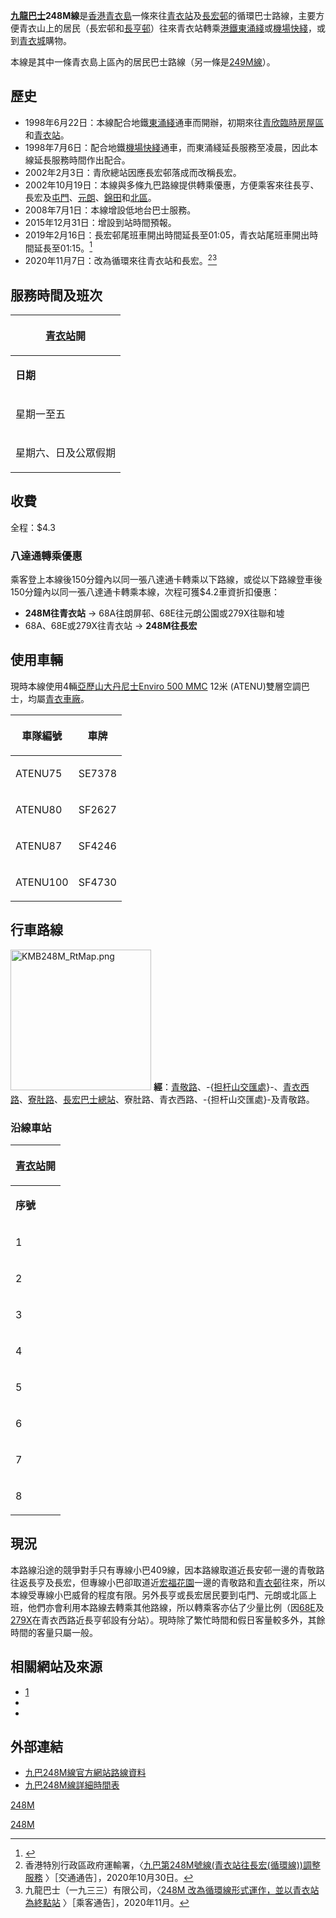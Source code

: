{{公共汽車路線基礎資訊
|路線名稱             = 九龍巴士248M線
|外文名稱             = KMB Route 248M
|代表圖像             = KMB TS3302 248M.jpg
|代表圖像二           = 
|經營者               = 九龍巴士
|所屬車廠             = [[九巴荔枝角車廠|荔枝角車廠]]（L）-[[九巴青衣車廠|青衣分廠]]
|路線用車             = [[亞歷山大丹尼士Enviro_500_MMC|亞歷山大丹尼士Enviro 500 MMC]]（ATENU）
|起點站               = [[青衣站|青衣站]]
|途經地點             = [[長安邨|長安邨]]、[[長亨邨|長亨邨]]
|終點站               = [[長宏邨|長宏]]（循環點）
|路線性質             = 循環線
|全程行駛里程         = 5.4公里
|全程行車時間         = 18分鐘
|服務時間             = 
|起點站服務時間       = 05:35-01:15
|終點站服務時間       =
|班次頻率             = 星期一至五：6-15分<br>星期六、日及公眾假期：8-15分
|全程收費             = $4.3
|主要競爭交通         = [[九龍巴士42M線|九龍巴士42M線]]、[[新界區專線小巴409線|新界區專線小巴409線]]、NR409
}}
'''[[九龍巴士|九龍巴士]]248M線'''是[[香港|香港]][[青衣島|青衣島]]一條來往[[青衣站|青衣站]]及[[長宏邨|長宏邨]]的循環巴士路線，主要方便青衣山上的居民（長宏邨和[[長亨邨|長亨邨]]）往來青衣站轉乘[[港鐵|港鐵]][[東涌綫|東涌綫]]或[[機場快綫_(港鐵)|機場快綫]]，或到[[青衣城|青衣城]]購物。

本線是其中一條青衣島上區內的居民巴士路線（另一條是[[九龍巴士249M線|249M線]]）。

==歷史==
*1998年6月22日：本線配合地鐵[[東涌綫|東涌綫]]通車而開辦，初期來往[[青欣臨時房屋區|青欣臨時房屋區]]和[[青衣站|青衣站]]。
*1998年7月6日：配合地鐵[[機場快綫_(港鐵)|機場快綫]]通車，而東涌綫延長服務至凌晨，因此本線延長服務時間作出配合。
*2002年2月3日：青欣總站因應長宏邨落成而改稱長宏。
*2002年10月19日：本線與多條九巴路線提供轉乘優惠，方便乘客來往長亨、長宏及[[屯門|屯門]]、[[元朗|元朗]]、[[錦田|錦田]]和[[北區_(香港)|北區]]。
*2008年7月1日：本線增設低地台巴士服務。
*2015年12月31日：增設到站時間預報。
*2019年2月16日：長宏邨尾班車開出時間延長至01:05，青衣站尾班車開出時間延長至01:15。<ref>{{Cite web |url=http://search.kmb.hk/KMBWebSite/AnnouncementPicture.ashx?url=1550017990_2782_0.pdf |title=248M延長尾班車開出時間及修訂行車時間表 |accessdate=2019-02-15 |archive-date=2020-08-04 |archive-url=https://web.archive.org/web/20200804081652/http://search.kmb.hk/KMBWebSite/AnnouncementPicture.ashx?url=1550017990_2782_0.pdf |dead-url=no }}</ref>
*2020年11月7日：改為循環來往青衣站和長宏。<ref>香港特別行政區政府運輸署，〈[https://www.td.gov.hk/filemanager/tc/content_13/TNKTwT2/ta_248m%20circular_chinese%20version.pdf 九巴第248M號線(青衣站往長宏(循環線))調整服務] {{Wayback|url=https://www.td.gov.hk/filemanager/tc/content_13/TNKTwT2/ta_248m%20circular_chinese%20version.pdf |date=20201031185357 }}〉［交通通告］，2020年10月30日。</ref><ref>九龍巴士（一九三三）有限公司，〈[http://search.kmb.hk/KMBWebSite/AnnouncementPicture.ashx?url=1604298870_2543_0.pdf 248M 改為循環線形式運作，並以青衣站為終點站] {{Wayback|url=http://search.kmb.hk/KMBWebSite/AnnouncementPicture.ashx?url=1604298870_2543_0.pdf |date=20201102075442 }}〉［乘客通告］，2020年11月。</ref>

==服務時間及班次==
{|class="wikitable" style="text-align: center"
!colspan=3|[[青衣站|青衣站]]開
|-
!'''日期'''!!'''服務時間'''!!'''班次（分鐘）'''
|-
|rowspan=13|星期一至五||05:35-07:19||8
|-
|07:19-07:46||9
|-
|07:46-08:56||7
|-
|08:56-12:32||8
|-
|12:32-13:08||9
|-
|colspan=2|13:16
|-
|13:24-15:48||9
|-
|15:48-18:12||8
|-
|18:12-20:04||7
|-
|20:04-20:28||8
|-
|20:28-23:55||9
|-
|23:55-00:45||10
|-
|00:45-01:15||15
|-
|rowspan=4|星期六、日及公眾假期||05:35-05:59||8
|-
|05:59-23:50||9
|-
|23:50-00:30||10
|-
|00:30-01:15||15
|}

==收費==
全程：$4.3
{{fare-remarks|KMB|fcs=Y}}

===八達通轉乘優惠===
乘客登上本線後150分鐘內以同一張八達通卡轉乘以下路線，或從以下路線登車後150分鐘內以同一張八達通卡轉乘本線，次程可獲$4.2車資折扣優惠：
*'''248M往青衣站''' → 68A往朗屏邨、68E往元朗公園或279X往聯和墟
*68A、68E或279X往青衣站 → '''248M往長宏'''

==使用車輛==
現時本線使用4輛[[亞歷山大丹尼士Enviro_500_MMC|亞歷山大丹尼士Enviro 500 MMC]] 12米 (ATENU)雙層空調巴士，均屬[[九巴青衣車廠|青衣車廠]]。
{| class="wikitable mw-collapsible mw-collapsed" style="text-align:center"
!車隊編號
!車牌
|-
|ATENU75
|SE7378
|-
|ATENU80
|SF2627
|-
|ATENU87
|SF4246
|-
|ATENU100
|SF4730
|}

== 行車路線 ==
[[File:KMB248M_RtMap.png|225px]]
'''經'''：[[青敬路|青敬路]]、-{[[担杆山交匯處|担杆山交匯處]]}-、[[青衣西路|青衣西路]]、[[寮肚路|寮肚路]]、[[長宏巴士總站|長宏巴士總站]]、寮肚路、青衣西路、-{担杆山交匯處}-及青敬路。

===沿線車站===
{|class="wikitable" style="text-align: center"
!colspan=3|[[青衣站|青衣站]]開
|-
!'''序號'''!!'''車站名稱'''!!'''位置'''
|-
|1||[[青衣站|青衣站]]巴士總站||[[青衣站公共運輸交匯處|青衣站公共運輸交匯處]]
|-
|2||[[長安邨|長安邨]]安湄樓||[[青敬路|青敬路]]
|-
|3||[[曉峰園|曉峰園]]||rowspan=2|寮肚路
|-
|4||[[長亨邨|長亨邨]]停車場
|-
|5||colspan=2|[[長宏巴士總站|長宏巴士總站]]<REF>循環線折返點</REF>
|-
|6||[[長亨邨#商場|長亨邨商場]]||[[寮肚路|寮肚路]]
|-
|7||[[灝景灣|灝景灣]]||青敬路
|-
|8||青衣站巴士總站||青衣站公共運輸交匯處
|}

==現況==
本路線沿途的競爭對手只有專線小巴409線，因本路線取道近長安邨一邊的青敬路往返長亨及長宏，但專線小巴卻取道近[[宏福花園|宏福花園]]一邊的青敬路和[[青衣邨|青衣邨]]往來，所以本線受專線小巴威脅的程度有限。另外長亨或長宏居民要到屯門、元朗或北區上班，他們亦會利用本路線去轉乘其他路線，所以轉乘客亦佔了少量比例（因[[九龍巴士68E線|68E]]及[[九龍巴士279X線|279X]]在青衣西路近長亨邨設有分站）。現時除了繁忙時間和假日客量較多外，其餘時間的客量只屬一般。

==相關網站及來源==
{{References}}
*[http://www.681busterminal.com/248m.html] {{Wayback|url=http://www.681busterminal.com/248m.html |date=20190919052932 }}
*{{cite book |last=容偉釗 |first= |date=2002年 |title=香港巴士掌故系列 二十世紀新界（西）區巴士路線發展史 |url=http://www.bsihobbies.hk/rd2/index-rd2.htm |location=香港 |publisher=BSI (香港) |page= |isbn=962-8414-62-3 |author-link= |access-date=2017-06-23 |archive-date=2016-03-26 |archive-url=https://web.archive.org/web/20160326041139/http://www.bsihobbies.hk/rd2/index-rd2.htm |dead-url=no }}
*{{cite book |last=郭炳華 |first= |date=2010年 |title=蛻變中的香港巴士（九龍新界篇） |url= |location=香港 |publisher=80M巴士專門店 |page= |isbn=962-8686-95-X |author-link= }}

==外部連結==
{{commonscat|KMB Route 248M}}
*[http://www.kmb.hk/chinese.php?page=search&prog=route_no.php&route_no=248M 九巴248M線官方網站路線資料] {{Wayback|url=http://www.kmb.hk/chinese.php?page=search&prog=route_no.php&route_no=248M |date=20050507121515 }}
*[http://search.kmb.hk/TD_SS/248M.pdf 九巴248M線詳細時間表] {{Wayback|url=http://search.kmb.hk/TD_SS/248M.pdf |date=20201109133225 }}

{{葵青區巴士路線列表}}
[[Category:九龍巴士路線|248M]]
[[category:葵青區巴士路線|248M]]